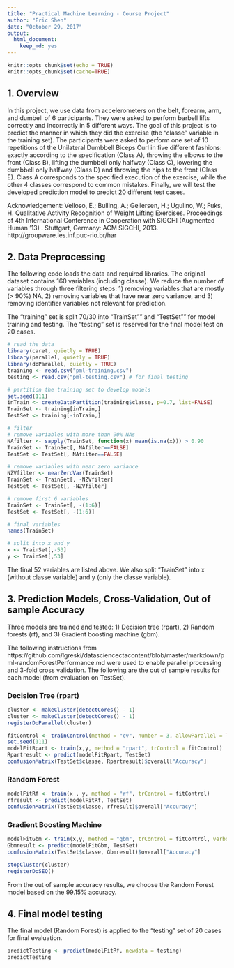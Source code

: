 ```yaml
---
title: "Practical Machine Learning - Course Project"
author: "Eric Shen"
date: "October 29, 2017"
output: 
  html_document: 
    keep_md: yes
---
```


```r
knitr::opts_chunk$set(echo = TRUE)
knitr::opts_chunk$set(cache=TRUE)
```

## 1. Overview

In this project, we use data from accelerometers on the belt, forearm, arm, and dumbell of 6 participants. They were asked to perform barbell lifts correctly and incorrectly in 5 different ways. The goal of this project is to predict the manner in which they did the exercise (the "classe" variable in the training set). The participants were asked to perform one set of 10 repetitions of the Unilateral Dumbbell Biceps Curl in five different fashions: exactly according to the specification (Class A), throwing the elbows to the front (Class B), lifting the dumbbell only halfway (Class C), lowering the dumbbell only halfway (Class D) and throwing the hips to the front (Class E). Class A corresponds to the specified execution of the exercise, while the other 4 classes correspond to common mistakes. Finally, we will test the developed prediction model to predict 20 different test cases.

Acknowledgement:
Velloso, E.; Bulling, A.; Gellersen, H.; Ugulino, W.; Fuks, H. Qualitative Activity Recognition of Weight Lifting Exercises. Proceedings of 4th International Conference in Cooperation with SIGCHI (Augmented Human '13) . Stuttgart, Germany: ACM SIGCHI, 2013. http://groupware.les.inf.puc-rio.br/har

## 2. Data Preprocessing

The following code loads the data and required libraries. The original dataset contains 160 variables (including classe). We reduce the number of variables through three filtering steps: 1) removing variables that are mostly (> 90%) NA, 2) removing variables that have near zero variance, and 3) removing identifier variables not relevant for prediction.

The "training" set is split 70/30 into "TrainSet"" and "TestSet"" for model training and testing. The "testing" set is reserved for the final model test on 20 cases.

```r
# read the data
library(caret, quietly = TRUE)
library(parallel, quietly = TRUE)
library(doParallel, quietly = TRUE)
training <- read.csv("pml-training.csv")
testing <- read.csv("pml-testing.csv") # for final testing

# partition the training set to develop models
set.seed(111)
inTrain <- createDataPartition(training$classe, p=0.7, list=FALSE)
TrainSet <- training[inTrain,]
TestSet <- training[-inTrain,]

# filter
# remove variables with more than 90% NAs
NAfilter <- sapply(TrainSet, function(x) mean(is.na(x))) > 0.90
TrainSet <- TrainSet[, NAfilter==FALSE]
TestSet <- TestSet[, NAfilter==FALSE]

# remove variables with near zero variance
NZVfilter <- nearZeroVar(TrainSet)
TrainSet <- TrainSet[, -NZVfilter]
TestSet <- TestSet[, -NZVfilter]

# remove first 6 variables
TrainSet <- TrainSet[, -(1:6)]
TestSet <- TestSet[, -(1:6)]

# final variables
names(TrainSet)

# split into x and y
x <- TrainSet[,-53]
y <- TrainSet[,53]

```

The final 52 variables are listed above. We also split "TrainSet" into x (without classe variable) and y (only the classe variable).

## 3. Prediction Models, Cross-Validation, Out of sample Accuracy

Three models are trained and tested: 1) Decision tree (rpart), 2) Random forests (rf), and 3) Gradient boosting machine (gbm).

The following instructions from
https://github.com/lgreski/datasciencectacontent/blob/master/markdown/pml-randomForestPerformance.md were used to enable parallel processing and 3-fold cross validation. The following are the out of sample results for each model (from evaluation on TestSet).

### Decision Tree (rpart)

```R
cluster <- makeCluster(detectCores() - 1)
cluster <- makeCluster(detectCores() - 1)
registerDoParallel(cluster)
```

```R
fitControl <- trainControl(method = "cv", number = 3, allowParallel = TRUE)
set.seed(111)
modelFitRpart <- train(x,y, method = "rpart", trControl = fitControl)
Rpartresult <- predict(modelFitRpart, TestSet)
confusionMatrix(TestSet$classe, Rpartresult)$overall["Accuracy"]
```

### Random Forest

```R
modelFitRf <- train(x , y, method = "rf", trControl = fitControl)
rfresult <- predict(modelFitRf, TestSet)
confusionMatrix(TestSet$classe, rfresult)$overall["Accuracy"]
```

### Gradient Boosting Machine

```R
modelFitGbm <- train(x,y, method = "gbm", trControl = fitControl, verbose = FALSE)
Gbmresult <- predict(modelFitGbm, TestSet)
confusionMatrix(TestSet$classe, Gbmresult)$overall["Accuracy"]
```

```R
stopCluster(cluster)
registerDoSEQ()
```

From the out of sample accuracy results, we choose the Random Forest model based on the 99.15% accuracy.

## 4. Final model testing

The final model (Random Forest) is applied to the "testing" set of 20 cases for final evaluation.

```R
predictTesting <- predict(modelFitRf, newdata = testing)
predictTesting
```
